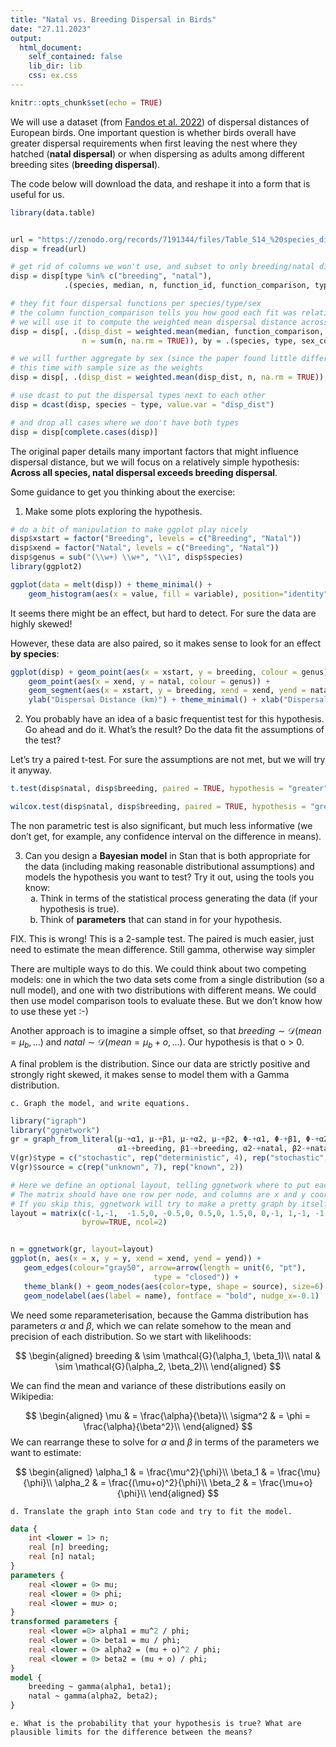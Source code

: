 ```yaml
---
title: "Natal vs. Breeding Dispersal in Birds"
date: "27.11.2023"
output: 
  html_document:
    self_contained: false
    lib_dir: lib
    css: ex.css
---
```


```r
knitr::opts_chunk$set(echo = TRUE)
```

We will use a dataset (from [Fandos et al. 2022](https://besjournals.onlinelibrary.wiley.com/doi/full/10.1111/1365-2656.13838)) of dispersal distances of European birds. One important question is whether birds overall have greater dispersal requirements when first leaving the nest where they hatched (**natal dispersal**) or when dispersing as adults among different breeding sites (**breeding dispersal**).

The code below will download the data, and reshape it into a form that is useful for us.

```r
library(data.table)


url = "https://zenodo.org/records/7191344/files/Table_S14_%20species_dispersal_distances_v1_0_2.csv?download=1"
disp = fread(url)

# get rid of columns we won't use, and subset to only breeding/natal dispersal
disp = disp[type %in% c("breeding", "natal"), 
			.(species, median, n, function_id, function_comparison, type, sex_code)]

# they fit four dispersal functions per species/type/sex
# the column function_comparison tells you how good each fit was relative to the others
# we will use it to compute the weighted mean dispersal distance across the different models
disp = disp[, .(disp_dist = weighted.mean(median, function_comparison, na.rm - TRUE), 
				n = sum(n, na.rm = TRUE)), by = .(species, type, sex_code)]

# we will further aggregate by sex (since the paper found little difference among sexes)
# this time with sample size as the weights
disp = disp[, .(disp_dist = weighted.mean(disp_dist, n, na.rm = TRUE)), by = .(species, type)]

# use dcast to put the dispersal types next to each other
disp = dcast(disp, species ~ type, value.var = "disp_dist")

# and drop all cases where we don't have both types
disp = disp[complete.cases(disp)]
```

The original paper details many important factors that might influence dispersal distance, but we will focus on a relatively simple hypothesis: **Across all species, natal dispersal exceeds breeding dispersal**.

Some guidance to get you thinking about the exercise:

1. Make some plots exploring the hypothesis.

:::: {.soln}
```r
# do a bit of manipulation to make ggplot play nicely
disp$xstart = factor("Breeding", levels = c("Breeding", "Natal"))
disp$xend = factor("Natal", levels = c("Breeding", "Natal"))
disp$genus = sub("(\\w+) \\w+", "\\1", disp$species)
library(ggplot2)

ggplot(data = melt(disp)) + theme_minimal() + 
	geom_histogram(aes(x = value, fill = variable), position="identity", alpha = 0.5, bins = 30)
```

It seems there might be an effect, but hard to detect. For sure the data are highly skewed!

However, these data are also paired, so it makes sense to look for an effect **by species**:

```r
ggplot(disp) + geom_point(aes(x = xstart, y = breeding, colour = genus)) + 
	geom_point(aes(x = xend, y = natal, colour = genus)) + 
	geom_segment(aes(x = xstart, y = breeding, xend = xend, yend = natal, colour = genus), linewidth = 0.2) + 
	ylab("Dispersal Distance (km)") + theme_minimal() + xlab("Dispersal Type")
```

::::

2. You probably have an idea of a basic frequentist test for this hypothesis. Go ahead and do it. What's the result? Do the data fit the assumptions of the test?

:::: {.soln}

Let's try a paired t-test. For sure the assumptions are not met, but we will try it anyway.

``` r
t.test(disp$natal, disp$breeding, paired = TRUE, hypothesis = "greater")

wilcox.test(disp$natal, disp$breeding, paired = TRUE, hypothesis = "greater")
```

The non parametric test is also significant, but much less informative (we don't get, for example, any confidence interval on the difference in means).

::::

3. Can you design a **Bayesian model** in Stan that is both appropriate for the data (including making reasonable distributional assumptions) and models the hypothesis you want to test? Try it out, using the tools you know:
	a. Think in terms of the statistical process generating the data (if your hypothesis is true).
	b. Think of **parameters** that can stand in for your hypothesis.
	
::: {.soln}
FIX. This is wrong! This is a 2-sample test. The paired is much easier, just need to estimate the mean difference. Still gamma, otherwise way simpler

There are multiple ways to do this. We could think about two competing models: one in which the two data sets come from a single distribution (so a null model), and one with two distributions with different means. We could then use model comparison tools to evaluate these. But we don't know how to use these yet :-)

Another approach is to imagine a simple offset, so that $breeding \sim \mathcal{D}(mean = \mu_b, \dots)$ and $natal \sim \mathcal{D}(mean = \mu_b + o, \dots)$. Our hypothesis is that o > 0.

A final problem is the distribution. Since our data are strictly positive and strongly right skewed, it makes sense to model them with a Gamma distribution.
:::
	
	c. Graph the model, and write equations.
	
:::: {.soln}

```r
library("igraph")
library("ggnetwork")
gr = graph_from_literal(μ-+α1, μ-+β1, μ-+α2, μ-+β2, Φ-+α1, Φ-+β1, Φ-+α2, Φ-+β2, o-+α2, o-+β2,
						α1-+breeding, β1-+breeding, α2-+natal, β2-+natal)
V(gr)$type = c("stochastic", rep("deterministic", 4), rep("stochastic", 4))
V(gr)$source = c(rep("unknown", 7), rep("known", 2))

# Here we define an optional layout, telling ggnetwork where to put each node
# The matrix should have one row per node, and columns are x and y coordinates
# If you skip this, ggnetwork will try to make a pretty graph by itself
layout = matrix(c(-1,-1,  -1.5,0, -0.5,0, 0.5,0, 1.5,0, 0,-1, 1,-1, -1,1, 1,1), 
				byrow=TRUE, ncol=2)


n = ggnetwork(gr, layout=layout)
ggplot(n, aes(x = x, y = y, xend = xend, yend = yend)) + 
   geom_edges(colour="gray50", arrow=arrow(length = unit(6, "pt"), 
   								type = "closed")) + 
   theme_blank() + geom_nodes(aes(color=type, shape = source), size=6) + 
   geom_nodelabel(aes(label = name), fontface = "bold", nudge_x=-0.1)
```

We need some reparameterisation, because the Gamma distribution has parameters $\alpha$ and $\beta$, which we can relate somehow to the mean and precision of each distribution. So we start with likelihoods:

$$
\begin{aligned}
breeding & \sim \mathcal{G}(\alpha_1, \beta_1)\\
natal & \sim \mathcal{G}(\alpha_2, \beta_2)\\
\end{aligned}
$$

We can find the mean and variance of these distributions easily on Wikipedia:

$$
\begin{aligned}
\mu & = \frac{\alpha}{\beta}\\
\sigma^2 & = \phi = \frac{\alpha}{\beta^2}\\
\end{aligned}
$$
We can rearrange these to solve for $\alpha$ and $\beta$ in terms of the parameters we want to estimate:

$$
\begin{aligned}
\alpha_1 & = \frac{\mu^2}{\phi}\\
\beta_1 & = \frac{\mu}{\phi}\\
\alpha_2 & = \frac{(\mu+o)^2}{\phi}\\
\beta_2 & = \frac{\mu+o}{\phi}\\
\end{aligned}
$$

::::
	
	d. Translate the graph into Stan code and try to fit the model.
::::{.soln}

```stan
data {
	int <lower = 1> n;
	real [n] breeding;
	real [n] natal;
}
parameters {
	real <lower = 0> mu;
	real <lower = 0> phi;
	real <lower = mu> o;
}
transformed parameters {
	real <lower =0> alpha1 = mu^2 / phi;
	real <lower = 0> beta1 = mu / phi;
	real <lower = 0> alpha2 = (mu + o)^2 / phi;
	real <lower = 0> beta2 = (mu + o) / phi;
}
model {
	breeding ~ gamma(alpha1, beta1);
	natal ~ gamma(alpha2, beta2);
}
```

::::
	e. What is the probability that your hypothesis is true? What are plausible limits for the difference between the means?

